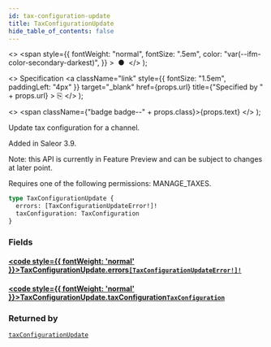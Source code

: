 ```yaml
---
id: tax-configuration-update
title: TaxConfigurationUpdate
hide_table_of_contents: false
---
```


  <>
    <span
      style={{
        fontWeight: "normal",
        fontSize: ".5em",
        color: "var(--ifm-color-secondary-darkest)",
      }}
    >
      &nbsp;●&nbsp;
    </span>
  </>
);

  <>
    Specification
    <a
      className="link"
      style={{ fontSize: "1.5em", paddingLeft: "4px" }}
      target="\_blank"
      href={props.url}
      title={"Specified by " + props.url}
    >
      ⎘
    </a>
  </>
);

  <>
    <span className={"badge badge--" + props.class}>{props.text}</span>
  </>
);

Update tax configuration for a channel.

Added in Saleor 3.9.

Note: this API is currently in Feature Preview and can be subject to changes at later point.

Requires one of the following permissions: MANAGE_TAXES.

```graphql
type TaxConfigurationUpdate {
  errors: [TaxConfigurationUpdateError!]!
  taxConfiguration: TaxConfiguration
}
```

### Fields

#### [<code style={{ fontWeight: 'normal' }}>TaxConfigurationUpdate.<b>errors</b></code>](#)<Bullet />[`[TaxConfigurationUpdateError!]!`](../../api-reference/objects/tax-configuration-update-error) <Badge class="secondary" text="non-null"/> <Badge class="secondary" text="object"/>

>

#### [<code style={{ fontWeight: 'normal' }}>TaxConfigurationUpdate.<b>taxConfiguration</b></code>](#)<Bullet />[`TaxConfiguration`](../../api-reference/objects/tax-configuration) <Badge class="secondary" text="object"/>

>

### Returned by

[`taxConfigurationUpdate`](../../api-reference/mutations/tax-configuration-update) <Badge class="secondary" text="mutation"/>
